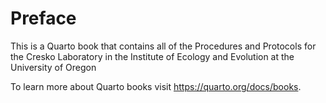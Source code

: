 # Preface {.unnumbered}

This is a Quarto book that contains all of the Procedures and Protocols for the Cresko Laboratory in the Institute of Ecology and Evolution at the University of Oregon

To learn more about Quarto books visit <https://quarto.org/docs/books>.

